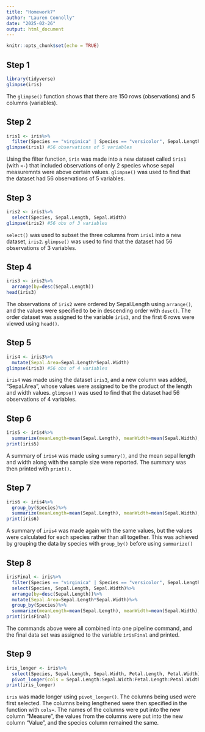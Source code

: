 ```yaml
---
title: "Homework7"
author: "Lauren Connolly"
date: "2025-02-26"
output: html_document
---
```


```r
knitr::opts_chunk$set(echo = TRUE)
```

## Step 1
```r
library(tidyverse)
glimpse(iris)
```
The `glimpse()` function shows that there are 150 rows (observations) and 5 columns (variables).


## Step 2
```r
iris1 <- iris%>%
  filter(Species == "virginica" | Species == "versicolor", Sepal.Length > 6, Sepal.Width > 2.5)
glimpse(iris1) #56 observations of 5 variables
```
Using the filter function, `iris` was made into a new dataset called `iris1` (with `<-`) that included observations of only 2 species whose sepal measuremnts were above certain values. `glimpse()` was used to find that the dataset had 56 observations of 5 variables.


## Step 3
```r
iris2 <- iris1%>%
  select(Species, Sepal.Length, Sepal.Width)
glimpse(iris2) #56 obs of 3 variables
```
`select()` was used to subset the three columns from `iris1` into a new dataset, `iris2`. `glimpse()` was used to find that the dataset had 56 observations of 3 variables.


## Step 4
```r
iris3 <- iris2%>%
  arrange(by=desc(Sepal.Length))
head(iris3)
```
The observations of `iris2` were ordered by Sepal.Length using `arrange()`, and the values were specified to be in descending order with `desc()`. The order dataset was assigned to the variable `iris3`, and the first 6 rows were viewed using `head()`.


## Step 5
```r
iris4 <- iris3%>%
  mutate(Sepal.Area=Sepal.Length*Sepal.Width)
glimpse(iris3) #56 obs of 4 variables
```
`iris4` was made using the dataset `iris3`, and a new column was added, "Sepal.Area", whose values were assigned to be the product of the length and width values. `glimpse()` was used to find that the dataset had 56 observations of 4 variables.


## Step 6
```r
iris5 <- iris4%>%
  summarize(meanLength=mean(Sepal.Length), meanWidth=mean(Sepal.Width), ss=n())
print(iris5) 
```
A summary of `iris4` was made using `summary()`, and the mean sepal length and width along with the sample size were reported. The summary was then printed with `print()`.


## Step 7
```r
iris6 <- iris4%>%
  group_by(Species)%>%
  summarize(meanLength=mean(Sepal.Length), meanWidth=mean(Sepal.Width), ss=n())
print(iris6)
```
A summary of `iris4` was made again with the same values, but the values were calculated for each species rather than all together. This was achieved by grouping the data by species with `group_by()` before using `summarize()`


## Step 8
```r
irisFinal <- iris%>%
  filter(Species == "virginica" | Species == "versicolor", Sepal.Length > 6, Sepal.Width > 2.5)%>%
  select(Species, Sepal.Length, Sepal.Width)%>%
  arrange(by=desc(Sepal.Length))%>%
  mutate(Sepal.Area=Sepal.Length*Sepal.Width)%>%
  group_by(Species)%>%
  summarize(meanLength=mean(Sepal.Length), meanWidth=mean(Sepal.Width), ss=n())
print(irisFinal)
```
The commands above were all combined into one pipeline command, and the final data set was assigned to the variable `irisFinal` and printed.


## Step 9
```r
iris_longer <- iris%>%
  select(Species, Sepal.Length, Sepal.Width, Petal.Length, Petal.Width)%>%
  pivot_longer(cols = Sepal.Length:Sepal.Width:Petal.Length:Petal.Width, names_to="Measure", values_to = "Value")
print(iris_longer)
```
`iris` was made longer using `pivot_longer()`. The columns being used were first selected. The columns being lengthened were then specified in the function with `cols=`. The names of the columns were put into the new column "Measure", the values from the columns were put into the new column "Value", and the species column remained the same.